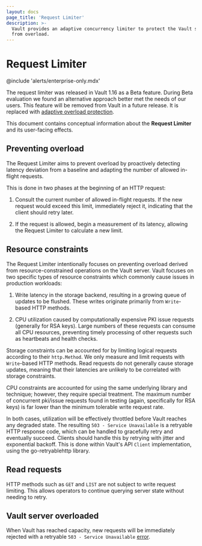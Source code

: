 ```yaml
---
layout: docs
page_title: 'Request Limiter'
description: >-
  Vault provides an adaptive concurrency limiter to protect the Vault server
  from overload.
---
```


# Request Limiter

@include 'alerts/enterprise-only.mdx'

<Warning title="Beta (Deprecated)">

The request limiter was released in Vault 1.16 as a Beta
feature. During Beta evaluation we found an alternative approach better met
the needs of our users. This feature will be removed from Vault in a future
release. It is replaced with [adaptive overload protection](/vault/docs/concepts/adaptive-overload-protection).

</Warning>

This document contains conceptual information about the **Request Limiter** and
its user-facing effects.

## Preventing overload

The Request Limiter aims to prevent overload by proactively detecting latency
deviation from a baseline and adapting the number of allowed in-flight requests.

This is done in two phases at the beginning of an HTTP request:

1. Consult the current number of allowed in-flight requests. If the new request
would exceed this limit, immediately reject it, indicating that the client
should retry later.

2. If the request is allowed, begin a measurement of its latency, allowing the
Request Limiter to calculate a new limit.

## Resource constraints

The Request Limiter intentionally focuses on preventing overload derived from
resource-constrained operations on the Vault server. Vault focuses on two
specific types of resource constraints which commonly cause issues in production
workloads:

1. Write latency in the storage backend, resulting in a growing queue of updates
to be flushed. These writes originate primarily from `Write`-based HTTP methods.

2. CPU utilization caused by computationally expensive PKI issue requests
(generally for RSA keys). Large numbers of these requests can consume all CPU
resources, preventing timely processing of other requests such as heartbeats and
health checks.

Storage constraints can be accounted for by limiting logical requests according
to their `http.Method`. We only measure and limit requests with `Write`-based
HTTP methods. Read requests do not generally cause storage updates, meaning that
their latencies are unlikely to be correlated with storage constraints.

CPU constraints are accounted for using the same underlying library and
technique; however, they require special treatment. The maximum number of
concurrent pki/issue requests found in testing (again, specifically for RSA
keys) is far lower than the minimum tolerable write request rate.

In both cases, utilization will be effectively throttled before Vault reaches
any degraded state. The resulting `503 - Service Unavailable` is a retryable
HTTP response code, which can be handled to gracefully retry and eventually
succeed.  Clients should handle this by retrying with jitter and exponential
backoff. This is done within Vault's API `Client` implementation, using the
go-retryablehttp library.

## Read requests

HTTP methods such as `GET` and `LIST` are not subject to write request
limiting.  This allows operators to continue querying server state without
needing to retry.

## Vault server overloaded

When Vault has reached capacity, new requests will be immediately rejected with a
retryable `503 - Service Unavailable`
[error](/vault/docs/concepts/adaptive-overload-protection/vault-server-temporarily-overloaded).
